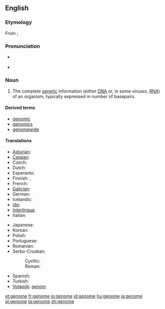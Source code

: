 ==English==

===Etymology===
From {{etyl|de|en}} {{term|Genom|lang=de}}; {{suffix|gene|ome}}

===Pronunciation===
* {{a|UK}} {{IPA|/ˈdʒiː.nəʊm/}}
* {{a|US}} {{IPA|/ˈdʒiː.noʊm/|/dʒɨˈnoʊm/}}

===Noun===
{{wikipedia}}
{{en-noun}}

# {{genetics}} The complete [[genetic]] information (either [[DNA]] or, in some viruses, [[RNA]]) of an organism, typically expressed in number of basepairs.

====Derived terms====
* [[genomic]]
* [[genomics]]
* [[genomewide]]

====Translations====
{{trans-top|complete genetic information of an organism}}
* [[Asturian]]: {{t|ast|xenoma|m}}
* [[Catalan]]: {{t-|ca|genoma|m}}
* Czech: {{t+|cs|genom|m}}
* Dutch: {{t+|nl|genoom|n}}
* Esperanto: {{t-|eo|genaro|xs=Esperanto}}
* Finnish: {{t+|fi|genomi}}, {{t+|fi|perimä}}
* French: {{t+|fr|génome|m}}
* [[Galician]]: {{t-|gl|xenoma|m|xs=Galician}}
* German: {{t+|de|Genom|n}}
* Icelandic: {{t+|is|erfðamengi|m}}
* [[Ido]]: {{t+|io|genomo|xs=Ido}}
* [[Interlingua]]: {{t-|ia|genoma|xs=Interlingua}}
* Italian: {{t-|it|genoma|m}}
{{trans-mid}}
* Japanese: {{t-|ja|ゲノム|tr=genomu}}
* Korean: {{t|ko|게놈|tr=genom|sc=Hang}}
* Polish: {{t+|pl|genom|m}}
* Portuguese: {{t+|pt|genoma|m}}
* Romanian: {{t-|ro|genom|n}}
* Serbo-Croatian:
*: Cyrillic: {{tø|sh|геном|m|alt=гѐно̄м|sc=Cyrl|xs=Serbo-Croatian}}
*: Roman: {{tø|sh|genom|m|alt=gènōm|xs=Serbo-Croatian}}
* Spanish: {{t+|es|genoma|m}}
* Turkish: {{t+|tr|genom}}
* [[Volapük]]: [[genom]]
{{trans-bottom}}

[[et:genome]]
[[fr:genome]]
[[io:genome]]
[[id:genome]]
[[hu:genome]]
[[ja:genome]]
[[pl:genome]]
[[ta:genome]]
[[zh:genome]]